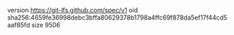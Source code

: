 version https://git-lfs.github.com/spec/v1
oid sha256:4659fe36998debc3bffa80629378b1798a4ffc69f878da5ef17f44cd5aaf85fd
size 9506
